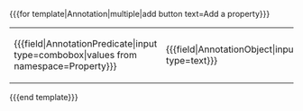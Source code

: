 <nowiki>{{{</nowiki>for template<nowiki>|</nowiki>Annotation<nowiki>|</nowiki>multiple<nowiki>|</nowiki>add button text=Add a property<nowiki>}}}</nowiki>
{|class=formtable
|<nowiki>{{{</nowiki>field<nowiki>|</nowiki>AnnotationPredicate<nowiki>|</nowiki>input type=combobox<nowiki>|</nowiki>values from namespace=Property<nowiki>}}}</nowiki>
|<nowiki>{{{</nowiki>field<nowiki>|</nowiki>AnnotationObject<nowiki>|</nowiki>input type=text<nowiki>}}}</nowiki>
|}
<nowiki>{{{</nowiki>end template<nowiki>}}}</nowiki>